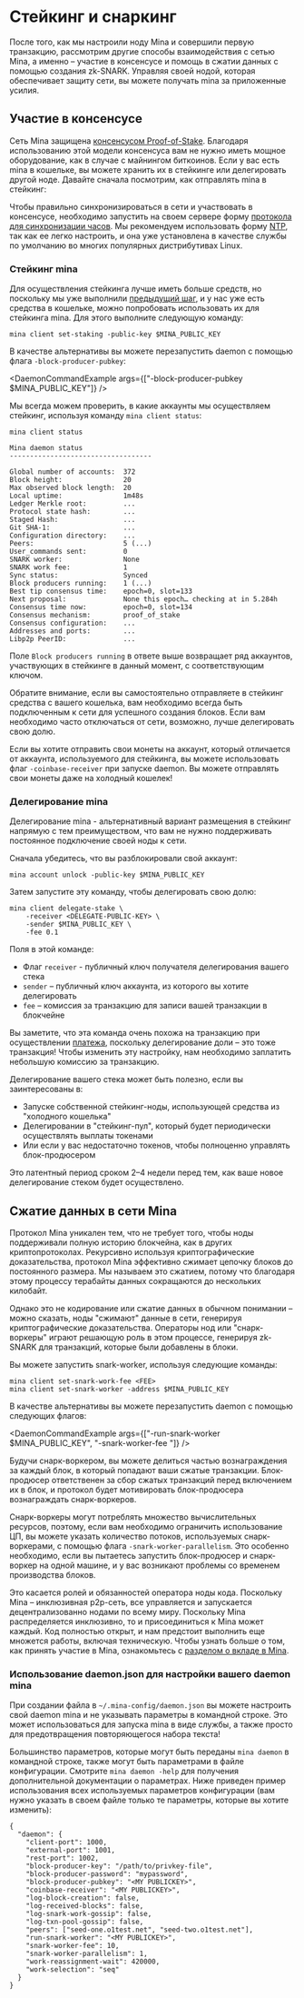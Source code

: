 
# Стейкинг и снаркинг

После того, как мы настроили ноду Mina и совершили первую транзакцию, рассмотрим другие способы взаимодействия с сетью Mina, а именно – участие в консенсусе и помощь в сжатии данных с помощью создания zk-SNARK. Управляя своей нодой, которая обеспечивает защиту сети, вы можете получать mina за приложенные усилия. 

## Участие в консенсусе

Сеть Mina защищена [консенсусом Proof-of-Stake](/docs/glossary/#proof-of-stake). Благодаря использованию этой модели консенсуса вам не нужно иметь мощное оборудование, как в случае с майнингом биткоинов. Если у вас есть mina в кошельке, вы можете хранить их в стейкинге или делегировать другой ноде. Давайте сначала посмотрим, как отправлять mina в стейкинг: 

<Alert kind="warning">

  Чтобы правильно синхронизироваться в сети и участвовать в консенсусе, необходимо запустить на своем сервере форму [протокола для синхронизации часов](https://en.wikipedia.org/wiki/Clock_synchronization). Мы рекомендуем использовать форму [NTP](https://en.wikipedia.org/wiki/Network_Time_Protocol), так как ее легко настроить, и она уже установлена в качестве службы по умолчанию во многих популярных дистрибутивах Linux. 

</Alert>

### Стейкинг mina

Для осуществления стейкинга лучше иметь больше средств, но поскольку мы уже выполнили [предыдущий шаг](/docs/my-first-transaction), и у нас уже есть средства в кошельке, можно попробовать использовать их для стейкинга mina. Для этого выполните следующую команду: 

    mina client set-staking -public-key $MINA_PUBLIC_KEY

В качестве альтернативы вы можете перезапустить daemon с помощью флага `-block-producer-pubkey`:

<DaemonCommandExample args={["-block-producer-pubkey $MINA_PUBLIC_KEY"]} />

Мы всегда можем проверить, в какие аккаунты мы осуществляем стейкинг, используя команду `mina client status`:

```
mina client status

Mina daemon status
-----------------------------------

Global number of accounts:  372
Block height:               20
Max observed block length:  20
Local uptime:               1m48s
Ledger Merkle root:         ...
Protocol state hash:        ...
Staged Hash:                ...
Git SHA-1:                  ...
Configuration directory:    ...
Peers:                      5 (...)
User_commands sent:         0
SNARK worker:               None
SNARK work fee:             1
Sync status:                Synced
Block producers running:    1 (...)
Best tip consensus time:    epoch=0, slot=133
Next proposal:              None this epoch… checking at in 5.284h
Consensus time now:         epoch=0, slot=134
Consensus mechanism:        proof_of_stake
Consensus configuration:    ...
Addresses and ports:        ...
Libp2p PeerID:              ...
```

Поле `Block producers running` в ответе выше возвращает ряд аккаунтов, участвующих в стейкинге в данный момент, с соответствующим ключом. 

<Alert kind="warning">

Обратите внимание, если вы самостоятельно отправляете в стейкинг средства с вашего кошелька, вам необходимо всегда быть подключенным к сети для успешного создания блоков. Если вам необходимо часто отключаться от сети, возможно, лучше делегировать свою долю.  

</Alert>

Если вы хотите отправить свои монеты на аккаунт, который отличается от аккаунта, используемого для стейкинга, вы можете использовать флаг `-coinbase-receiver` при запуске daemon. Вы можете отправлять свои монеты даже на холодный кошелек! 

### Делегирование mina

Делегирование mina - альтернативный вариант размещения в стейкинг напрямую с тем преимуществом, что вам не нужно поддерживать постоянное подключение своей ноды к сети. 

Сначала убедитесь, что вы разблокировали свой аккаунт: 

    mina account unlock -public-key $MINA_PUBLIC_KEY

Затем запустите эту команду, чтобы делегировать свою долю: 

    mina client delegate-stake \
        -receiver <DELEGATE-PUBLIC-KEY> \
        -sender $MINA_PUBLIC_KEY \
        -fee 0.1

Поля в этой команде: 

- Флаг `receiver` - публичный ключ получателя делегирования вашего стека 
- `sender` – публичный ключ аккаунта, из которого вы хотите делегировать 
- `fee` – комиссия за транзакцию для записи вашей транзакции в блокчейне 

Вы заметите, что эта команда очень похожа на транзакцию при осуществлении [платежа](/docs/my-first-transaction#make-a-payment), поскольку делегирование доли – это тоже транзакция! Чтобы изменить эту настройку, нам необходимо заплатить небольшую комиссию за транзакцию. 

Делегирование вашего стека может быть полезно, если вы заинтересованы в: 

- Запуске собственной стейкинг-ноды, использующей средства из "холодного кошелька" 
- Делегировании в "стейкинг-пул", который будет периодически осуществлять выплаты токенами  
- Или если у вас недостаточно токенов, чтобы полноценно управлять блок-продюсером

<Alert>

Это латентный период сроком 2–4 недели перед тем, как ваше новое делегирование стеком будет осуществлено.

</Alert>

## Сжатие данных в сети Mina 

Протокол Mina уникален тем, что не требует того, чтобы ноды поддерживали полную историю блокчейна, как в других криптопротоколах. Рекурсивно используя криптографические доказательства, протокол Mina эффективно сжимает цепочку блоков до постоянного размера. Мы называем это сжатием, потому что благодаря этому процессу терабайты данных сокращаются до нескольких килобайт. 

Однако это не кодирование или сжатие данных в обычном понимании – можно сказать, ноды "сжимают" данные в сети, генерируя криптографические доказательства. Операторы нод или "снарк-воркеры" играют решающую роль в этом процессе, генерируя zk-SNARK для транзакций, которые были добавлены в блоки. 

Вы можете запустить snark-worker, используя следующие команды: 

    mina client set-snark-work-fee <FEE>
    mina client set-snark-worker -address $MINA_PUBLIC_KEY

В качестве альтернативы вы можете перезапустить daemon с помощью следующих флагов: 

<DaemonCommandExample
  args={["-run-snark-worker $MINA_PUBLIC_KEY", "-snark-worker-fee <fee>"]}
/>

Будучи снарк-воркером, вы можете делиться частью вознаграждения за каждый блок, в который попадают ваши сжатые транзакции. Блок-продюсер ответственен за сбор сжатых транзакций перед включением их в блок, и протокол будет мотивировать блок-продюсера вознаграждать снарк-воркеров. 

Снарк-воркеры могут потреблять множество вычислительных ресурсов, поэтому, если вам необходимо ограничить использование ЦП, вы можете указать количество потоков, используемых снарк-воркерами, с помощью флага `-snark-worker-parallelism`. Это особенно необходимо, если вы пытаетесь запустить блок-продюсер и снарк-воркер на одной машине, и у вас возникают проблемы со временем производства блоков.  

Это касается ролей и обязанностей оператора ноды кода. Поскольку Mina – инклюзивная p2p-сеть, все управляется и запускается децентрализованно нодами по всему миру. Поскольку Mina распределяется инклюзивно, то и присоединиться к Mina может каждый. Код полностью открыт, и нам предстоит выполнить еще множется работы, включая техническую. Чтобы узнать больше о том, как принять участие в Mina, ознакомьтесь с [разделом о вкладе в Mina](/docs/developers/contributing). 

### Использование daemon.json для настройки вашего daemon mina 

При создании файла в `~/.mina-config/daemon.json` вы можете настроить свой daemon mina и не указывать параметры в командной строке. Это может использоваться для запуска mina в виде службы, а также просто для предотвращения повторяющегося набора текста! 

Большинство параметров, которые могут быть переданы `mina daemon` в командной строке, также могут быть параметрами в файле конфигурации. Смотрите `mina daemon -help` для получения дополнительной документации о параметрах. Ниже приведен пример использования всех используемых параметров конфигурации (вам нужно указать в своем файле только те параметры, которые вы хотите изменить): 

```
{
  "daemon": {
    "client-port": 1000,
    "external-port": 1001,
    "rest-port": 1002,
    "block-producer-key": "/path/to/privkey-file",
    "block-producer-password": "mypassword",
    "block-producer-pubkey": "<MY PUBLICKEY>",
    "coinbase-receiver": "<MY PUBLICKEY>",
    "log-block-creation": false,
    "log-received-blocks": false,
    "log-snark-work-gossip": false,
    "log-txn-pool-gossip": false,
    "peers": ["seed-one.o1test.net", "seed-two.o1test.net"],
    "run-snark-worker": "<MY PUBLICKEY>",
    "snark-worker-fee": 10,
    "snark-worker-parallelism": 1,
    "work-reassignment-wait": 420000,
    "work-selection": "seq"
  }
}
```
